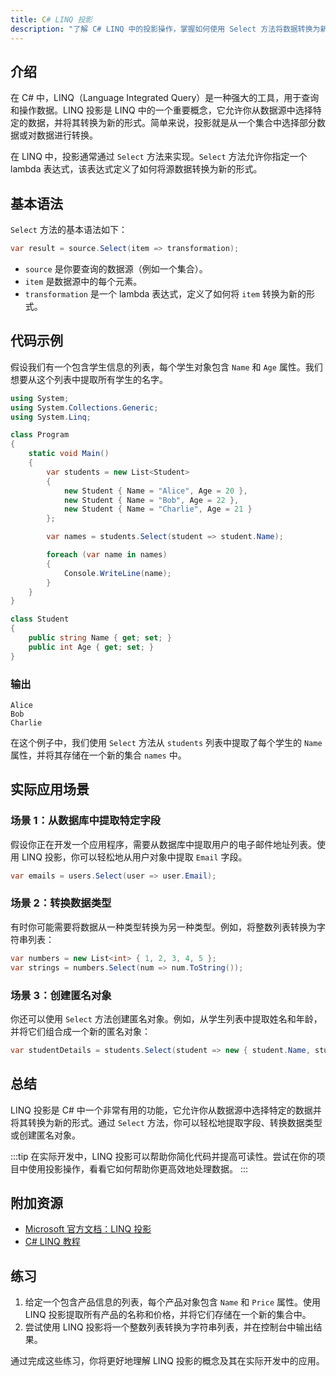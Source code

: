 ```yaml
---
title: C# LINQ 投影
description: "了解 C# LINQ 中的投影操作，掌握如何使用 Select 方法将数据转换为新的形式。本文适合初学者，包含代码示例和实际应用场景。"
---
```


## 介绍

在 C# 中，LINQ（Language Integrated Query）是一种强大的工具，用于查询和操作数据。LINQ 投影是 LINQ 中的一个重要概念，它允许你从数据源中选择特定的数据，并将其转换为新的形式。简单来说，投影就是从一个集合中选择部分数据或对数据进行转换。

在 LINQ 中，投影通常通过 `Select` 方法来实现。`Select` 方法允许你指定一个 lambda 表达式，该表达式定义了如何将源数据转换为新的形式。

## 基本语法

`Select` 方法的基本语法如下：

```csharp
var result = source.Select(item => transformation);
```

- `source` 是你要查询的数据源（例如一个集合）。
- `item` 是数据源中的每个元素。
- `transformation` 是一个 lambda 表达式，定义了如何将 `item` 转换为新的形式。

## 代码示例

假设我们有一个包含学生信息的列表，每个学生对象包含 `Name` 和 `Age` 属性。我们想要从这个列表中提取所有学生的名字。

```csharp
using System;
using System.Collections.Generic;
using System.Linq;

class Program
{
    static void Main()
    {
        var students = new List<Student>
        {
            new Student { Name = "Alice", Age = 20 },
            new Student { Name = "Bob", Age = 22 },
            new Student { Name = "Charlie", Age = 21 }
        };

        var names = students.Select(student => student.Name);

        foreach (var name in names)
        {
            Console.WriteLine(name);
        }
    }
}

class Student
{
    public string Name { get; set; }
    public int Age { get; set; }
}
```

### 输出

```
Alice
Bob
Charlie
```

在这个例子中，我们使用 `Select` 方法从 `students` 列表中提取了每个学生的 `Name` 属性，并将其存储在一个新的集合 `names` 中。

## 实际应用场景

### 场景 1：从数据库中提取特定字段

假设你正在开发一个应用程序，需要从数据库中提取用户的电子邮件地址列表。使用 LINQ 投影，你可以轻松地从用户对象中提取 `Email` 字段。

```csharp
var emails = users.Select(user => user.Email);
```

### 场景 2：转换数据类型

有时你可能需要将数据从一种类型转换为另一种类型。例如，将整数列表转换为字符串列表：

```csharp
var numbers = new List<int> { 1, 2, 3, 4, 5 };
var strings = numbers.Select(num => num.ToString());
```

### 场景 3：创建匿名对象

你还可以使用 `Select` 方法创建匿名对象。例如，从学生列表中提取姓名和年龄，并将它们组合成一个新的匿名对象：

```csharp
var studentDetails = students.Select(student => new { student.Name, student.Age });
```

## 总结

LINQ 投影是 C# 中一个非常有用的功能，它允许你从数据源中选择特定的数据并将其转换为新的形式。通过 `Select` 方法，你可以轻松地提取字段、转换数据类型或创建匿名对象。

:::tip
在实际开发中，LINQ 投影可以帮助你简化代码并提高可读性。尝试在你的项目中使用投影操作，看看它如何帮助你更高效地处理数据。
:::

## 附加资源

- [Microsoft 官方文档：LINQ 投影](https://docs.microsoft.com/en-us/dotnet/csharp/programming-guide/concepts/linq/projection-operations)
- [C# LINQ 教程](https://www.tutorialsteacher.com/linq/linq-projection-operators)

## 练习

1. 给定一个包含产品信息的列表，每个产品对象包含 `Name` 和 `Price` 属性。使用 LINQ 投影提取所有产品的名称和价格，并将它们存储在一个新的集合中。
2. 尝试使用 LINQ 投影将一个整数列表转换为字符串列表，并在控制台中输出结果。

通过完成这些练习，你将更好地理解 LINQ 投影的概念及其在实际开发中的应用。